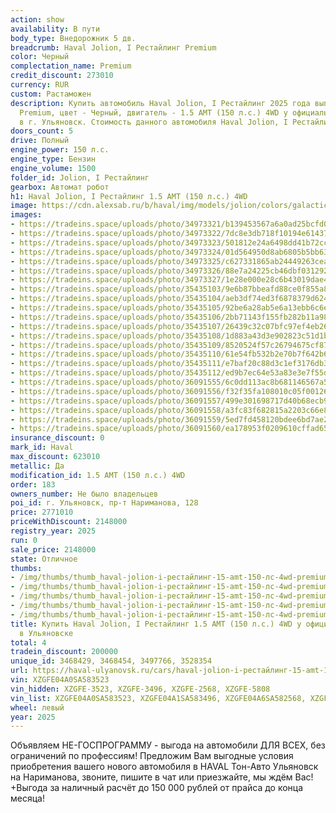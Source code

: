 ```yaml
---
action: show
availability: В пути
body_type: Внедорожник 5 дв.
breadcrumb: Haval Jolion, I Рестайлинг Premium
color: Черный
complectation_name: Premium
credit_discount: 273010
currency: RUR
custom: Растаможен
description: Купить автомобиль Haval Jolion, I Рестайлинг 2025 года выпуска, комплектация
  Premium, цвет - Черный, двигатель - 1.5 AMT (150 л.с.) 4WD у официального дилера
  в г. Ульяновск. Стоимость данного автомобиля Haval Jolion, I Рестайлинг – 2148000
doors_count: 5
drive: Полный
engine_power: 150 л.с.
engine_type: Бензин
engine_volume: 1500
folder_id: Jolion, I Рестайлинг
gearbox: Автомат робот
h1: Haval Jolion, I Рестайлинг 1.5 AMT (150 л.с.) 4WD
image: https://cdn.alexsab.ru/b/haval/img/models/jolion/colors/galactic-black.webp
images:
- https://tradeins.space/uploads/photo/34973321/b139453567a6a0ad25bcfd007bac4f01.jpg
- https://tradeins.space/uploads/photo/34973322/7dc8e3db718f10194e61437b6edb2450.jpg
- https://tradeins.space/uploads/photo/34973323/501812e24a6498dd41b72ccb3a59b371.jpg
- https://tradeins.space/uploads/photo/34973324/01d564950d8ab6805b5bb63ca2d731e8.jpg
- https://tradeins.space/uploads/photo/34973325/c627331865ab24449263cea91382b932.jpg
- https://tradeins.space/uploads/photo/34973326/88e7a24225cb46dbf0312922fd1a71b5.jpg
- https://tradeins.space/uploads/photo/34973327/1e28e000e28c6b43019dae4dcf5019f0.jpg
- https://tradeins.space/uploads/photo/35435103/9e6b87bbeafd88ce0f855a8a81be017a.jpg
- https://tradeins.space/uploads/photo/35435104/aeb3df74ed3f6878379d6244e9fb566a.jpg
- https://tradeins.space/uploads/photo/35435105/92be6a28ab5e6a13ebb6c6eae8119b8d.jpg
- https://tradeins.space/uploads/photo/35435106/2bb71143f155fb282b11a988eae97b16.jpg
- https://tradeins.space/uploads/photo/35435107/26439c32c07bfc97ef4eb26c4ff869b5.jpg
- https://tradeins.space/uploads/photo/35435108/1d883a43d3e902823c51d1b2daf2dea3.jpg
- https://tradeins.space/uploads/photo/35435109/8520524f57c26794675cf8754bb18932.jpg
- https://tradeins.space/uploads/photo/35435110/61e54fb532b2e70b7f642b673cb220ef.jpg
- https://tradeins.space/uploads/photo/35435111/e7baf20c88d3c1ef3176db3982aa7867.jpg
- https://tradeins.space/uploads/photo/35435112/ed9b7ec64e53a83e3e7f55d9b6401aa9.jpg
- https://tradeins.space/uploads/photo/36091555/6c0dd113ac8b681146567a554e6410ca.jpg
- https://tradeins.space/uploads/photo/36091556/f32f35fa108010c05f00126b93d200e1.jpg
- https://tradeins.space/uploads/photo/36091557/499e301698717d40b68ecb9d94e66c97.jpg
- https://tradeins.space/uploads/photo/36091558/a3fc83f682815a2203c66e869ff09484.jpg
- https://tradeins.space/uploads/photo/36091559/5ed7fd458120bdee6bd7ae2ca2fa6cae.jpg
- https://tradeins.space/uploads/photo/36091560/ea178953f0209610cffad65d2d5c5aa6.jpg
insurance_discount: 0
mark_id: Haval
max_discount: 623010
metallic: Да
modification_id: 1.5 AMT (150 л.с.) 4WD
order: 183
owners_number: Не было владельцев
poi_id: г. Ульяновск, пр-т Нариманова, 128
price: 2771010
priceWithDiscount: 2148000
registry_year: 2025
run: 0
sale_price: 2148000
state: Отличное
thumbs:
- /img/thumbs/thumb_haval-jolion-i-рестайлинг-15-amt-150-лс-4wd-premium-черный-2025_c4f01_0.webp
- /img/thumbs/thumb_haval-jolion-i-рестайлинг-15-amt-150-лс-4wd-premium-черный-2025_b2450_1.webp
- /img/thumbs/thumb_haval-jolion-i-рестайлинг-15-amt-150-лс-4wd-premium-черный-2025_9b371_2.webp
- /img/thumbs/thumb_haval-jolion-i-рестайлинг-15-amt-150-лс-4wd-premium-черный-2025_731e8_3.webp
- /img/thumbs/thumb_haval-jolion-i-рестайлинг-15-amt-150-лс-4wd-premium-черный-2025_2b932_4.webp
title: Купить Haval Jolion, I Рестайлинг 1.5 AMT (150 л.с.) 4WD у официального дилера
  в Ульяновске
total: 4
tradein_discount: 200000
unique_id: 3468429, 3468454, 3497766, 3528354
url: https://haval-ulyanovsk.ru/cars/haval-jolion-i-рестайлинг-15-amt-150-лс-4wd-premium-черный-2025/
vin: XZGFE04A0SA583523
vin_hidden: XZGFE-3523, XZGFE-3496, XZGFE-2568, XZGFE-5808
vin_list: XZGFE04A0SA583523, XZGFE04A1SA583496, XZGFE04A6SA582568, XZGFE04A9SA575808
wheel: левый
year: 2025
---
```

Объявляем НЕ-ГОСПРОГРАММУ - выгода на автомобили ДЛЯ ВСЕХ, без ограничений по профессиям! Предложим Вам выгодные условия приобретения вашего нового автомобиля в HAVAL Тон-Авто Ульяновск на Нариманова, звоните, пишите в чат или приезжайте, мы ждём Вас! +Выгода за наличный расчёт до 150 000 рублей от прайса до конца месяца!
